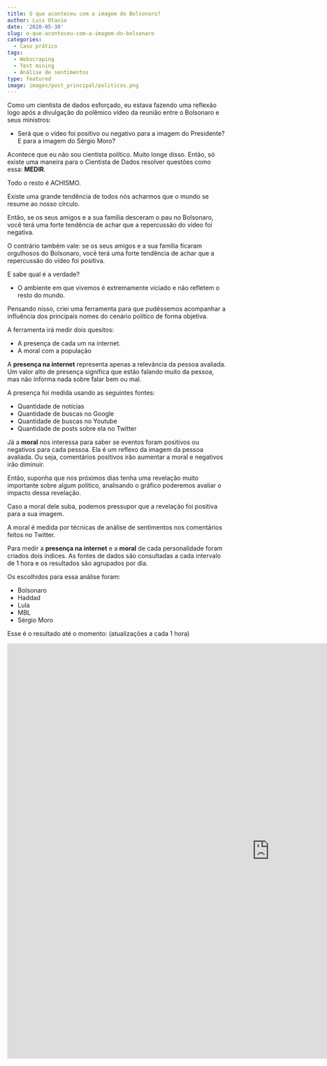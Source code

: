 ```yaml
---
title: O que aconteceu com a imagem do Bolsonaro?
author: Luis Otavio
date: '2020-05-30'
slug: o-que-aconteceu-com-a-imagem-do-bolsonaro
categories:
  - Caso prático
tags:
  - Webscraping
  - Text mining
  - Análise de sentimentos
type: featured
image: images/post_principal/politicos.png
---
```


Como um cientista de dados esforçado, eu estava fazendo uma reflexão logo após a divulgação do polêmico vídeo da reunião entre o Bolsonaro e seus ministros:

- Será que o vídeo foi positivo ou negativo para a imagem do Presidente? E para a imagem do Sérgio Moro?

Acontece que eu não sou cientista político. Muito longe disso. Então, só existe uma maneira para o Cientista de Dados resolver questões como essa: **MEDIR**. 

Todo o resto é ACHISMO.

Existe uma grande tendência de todos nós acharmos que o mundo se resume ao nosso círculo. 

Então, se os seus amigos e a sua família desceram o pau no Bolsonaro, você terá uma forte tendência de achar que a repercussão do vídeo foi negativa.

O contrário também vale: se os seus amigos e a sua família ficaram orgulhosos do Bolsonaro, você terá uma forte tendência de achar que a repercussão do vídeo foi positiva.

E sabe qual é a verdade?

- O ambiente em que vivemos é extremamente viciado e não refletem o resto do mundo.

Pensando nisso, criei uma ferramenta para que pudéssemos acompanhar a influência dos principais nomes do cenário político de forma objetiva.

A ferramenta irá medir dois quesitos:

- A presença de cada um na internet.
- A moral com a população

A **presença na internet** representa apenas a relevância da pessoa avaliada. Um valor alto de presença significa que estão falando muito da pessoa, mas não informa nada sobre falar bem ou mal.

A presença foi medida usando as seguintes fontes:

- Quantidade de notícias 
- Quantidade de buscas no Google 
- Quantidade de buscas no Youtube
- Quantidade de posts sobre ela no Twitter

Já a **moral** nos interessa para saber se eventos foram positivos ou negativos para cada pessoa. Ela é um reflexo da imagem da pessoa avaliada. Ou seja, comentários positivos irão aumentar a moral e negativos irão diminuir.

Então, suponha que nos próximos dias tenha uma revelação muito importante sobre algum político, analisando o gráfico poderemos avaliar o impacto dessa revelação. 

Caso a moral dele suba, podemos pressupor que a revelação foi positiva para a sua imagem.

A moral é medida por técnicas de análise de sentimentos nos comentários feitos no Twitter.

Para medir a **presença na internet** e a **moral** de cada personalidade foram criados dois índices. As fontes de dados são consultadas a cada intervalo de 1 hora e os resultados são agrupados por dia.

Os escolhidos para essa análise foram:

- Bolsonaro
- Haddad
- Lula
- MBL
- Sérgio Moro

Esse é o resultado até o momento:
(atualizações a cada 1 hora)

<iframe src="https://luisotavio.info/shiny/indice_politicos/" width=1200 height=950 frameborder=0"></iframe>


